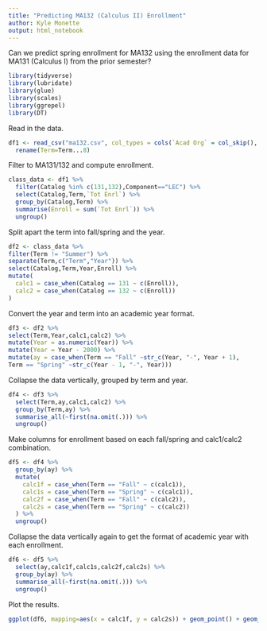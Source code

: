 ```yaml
---
title: "Predicting MA132 (Calculus II) Enrollment"
author: Kyle Monette
output: html_notebook
---
```


Can we predict spring enrollment for MA132 using the enrollment data for MA131 (Calculus I) from the prior semester?

```r
library(tidyverse)
library(lubridate)
library(glue)
library(scales)
library(ggrepel)
library(DT)
```

Read in the data.

```r
df1 <- read_csv("ma132.csv", col_types = cols(`Acad Org` = col_skip(), `Current Status` = col_skip(), `Course ID` = col_skip(), Term...7 = col_skip(), Instructor = col_skip(),'Title'=col_skip(),'Section'=col_skip()), skip = 1) %>%
  rename(Term=Term...8)
```

Filter to MA131/132 and compute enrollment.

```r
class_data <- df1 %>%
  filter(Catalog %in% c(131,132),Component=="LEC") %>%
  select(Catalog,Term,`Tot Enrl`) %>%
  group_by(Catalog,Term) %>%
  summarise(Enroll = sum(`Tot Enrl`)) %>%
  ungroup()
```

Split apart the term into fall/spring and the year.

```r
df2 <- class_data %>%
filter(Term != "Summer") %>%
separate(Term,c("Term","Year")) %>%
select(Catalog,Term,Year,Enroll) %>%
mutate(
  calc1 = case_when(Catalog == 131 ~ c(Enroll)),
  calc2 = case_when(Catalog == 132 ~ c(Enroll))
) 
```

Convert the year and term into an academic year format.

```r
df3 <- df2 %>%
select(Term,Year,calc1,calc2) %>%
mutate(Year = as.numeric(Year)) %>%
mutate(Year = Year - 2000) %>%
mutate(ay = case_when(Term == "Fall" ~str_c(Year, "-", Year + 1),
Term == "Spring" ~str_c(Year - 1, "-", Year)))
```

Collapse the data vertically, grouped by term and year.

```r
df4 <- df3 %>%
  select(Term,ay,calc1,calc2) %>%
  group_by(Term,ay) %>%
  summarise_all(~first(na.omit(.))) %>%
  ungroup()
```

Make columns for enrollment based on each fall/spring and calc1/calc2 combination.

```r
df5 <- df4 %>%
  group_by(ay) %>%
  mutate(
    calc1f = case_when(Term == "Fall" ~ c(calc1)),
    calc1s = case_when(Term == "Spring" ~ c(calc1)),
    calc2f = case_when(Term == "Fall" ~ c(calc2)),
    calc2s = case_when(Term == "Spring" ~ c(calc2))
  ) %>%
  ungroup()
```

Collapse the data vertically again to get the format of academic year with each enrollment.

```r
df6 <- df5 %>%
  select(ay,calc1f,calc1s,calc2f,calc2s) %>%
  group_by(ay) %>%
  summarise_all(~first(na.omit(.))) %>%
  ungroup()
```

Plot the results.

```r
ggplot(df6, mapping=aes(x = calc1f, y = calc2s)) + geom_point() + geom_smooth(method='lm') + xlab("Calculus I Fall") + ylab("Calculus II Spring")
```
